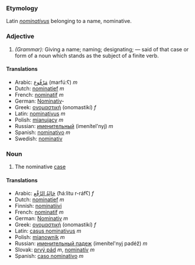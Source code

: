 ===Etymology===
Latin ''[[nominativus]]'' belonging to a name, nominative.

===Adjective===
#''(Grammar):'' Giving a name; naming; designating; — said of that case or form of a noun which stands as the subject of a finite verb.
====Translations====
*Arabic: [[مرفوع|مَرْفُوع]] (marfúːʕ) ''m''
*Dutch: [[nominatief]] ''m''
*French: [[nominatif]] ''m''
*German: [[Nominativ]]-
*Greek: [[ονομαστική]] (onomastikí) ''f''
*Latin: [[nominativus]] ''m''
*Polish: [[mianujący]] ''m''
*Russian: [[именительный]] (imenítel'nyj) ''m''
*Spanish: [[nominativo]] ''m''
*Swedish: [[nominativ]]

===Noun===
#The nominative [[case]]
====Translations====
*Arabic: [[حالة الرفع|حَالِةُ الرَّفْع]] (ħáːlitu r-ráfʕ) ''f''
*Dutch: [[nominatief]] ''m''
*Finnish: [[nominatiivi]]
*French: [[nominatif]] ''m''
*German: [[Nominativ]] ''m''
*Greek: [[ονομαστική]] (onomastikí) ''f''
*Latin: [[casus nominativus]] ''m''
*Polish: [[mianownik]] ''m''
*Russian: [[именительный падеж]] (imenítel'nyj padéž) ''m''
*Slovak: [[prvý pád]] ''m'', [[nominatív]] ''m''
*Spanish: [[caso nominativo]] ''m''